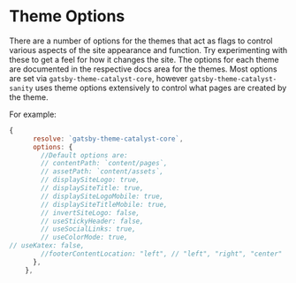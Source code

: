 <SEO
  title="Theme Options"
  description="Theme options are used to pass data from gatsby-config.js to the themes and act as feature flags. Gatsby Theme Catalyst is an opinionated set of integrated themes and starters to accelerate your next Gatsby project."
/>

# Theme Options

There are a number of options for the themes that act as flags to control various aspects of the site appearance and function. Try experimenting with these to get a feel for how it changes the site. The options for each theme are documented in the respective docs area for the themes. Most options are set via `gatsby-theme-catalyst-core`, however `gatsby-theme-catalyst-sanity` uses theme options extensively to control what pages are created by the theme.

For example:

```js
{
      resolve: `gatsby-theme-catalyst-core`,
      options: {
        //Default options are:
        // contentPath: `content/pages`,
        // assetPath: `content/assets`,
        // displaySiteLogo: true,
        // displaySiteTitle: true,
        // displaySiteLogoMobile: true,
        // displaySiteTitleMobile: true,
        // invertSiteLogo: false,
        // useStickyHeader: false,
        // useSocialLinks: true,
        // useColorMode: true,
// useKatex: false,
        //footerContentLocation: "left", // "left", "right", "center"
      },
    },
```
